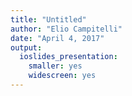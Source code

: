 ```yaml
---
title: "Untitled"
author: "Elio Campitelli"
date: "April 4, 2017"
output:
  ioslides_presentation: 
    smaller: yes
    widescreen: yes
---
```

